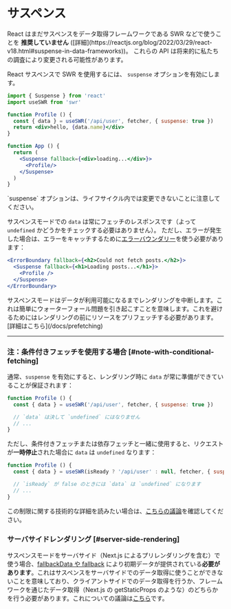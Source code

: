 
# サスペンス

<Callout emoji="🚨" type="error">
  React はまだサスペンスをデータ取得フレームワークである SWR などで使うことを <strong>推奨していません</strong> ([詳細](https://reactjs.org/blog/2022/03/29/react-v18.html#suspense-in-data-frameworks))。 これらの API は将来的に私たちの調査により変更される可能性があります。
</Callout>

React サスペンスで SWR を使用するには、 `suspense` オプションを有効にします。

```jsx
import { Suspense } from 'react'
import useSWR from 'swr'

function Profile () {
  const { data } = useSWR('/api/user', fetcher, { suspense: true })
  return <div>hello, {data.name}</div>
}

function App () {
  return (
    <Suspense fallback={<div>loading...</div>}>
      <Profile/>
    </Suspense>
  )
}
```

<Callout>
  `suspense` オプションは、ライフサイクル内では変更できないことに注意してください。
</Callout>

サスペンスモードでの `data` は常にフェッチのレスポンスです（よって `undefined` かどうかをチェックする必要はありません）。
ただし、エラーが発生した場合は、エラーをキャッチするために[エラーバウンダリー](https://reactjs.org/docs/concurrent-mode-suspense.html#handling-errors)を使う必要があります：

```jsx
<ErrorBoundary fallback={<h2>Could not fetch posts.</h2>}>
  <Suspense fallback={<h1>Loading posts...</h1>}>
    <Profile />
  </Suspense>
</ErrorBoundary>
```

<Callout>
サスペンスモードはデータが利用可能になるまでレンダリングを中断します。これは簡単にウォーターフォール問題を引き起こすことを意味します。これを避けるためにはレンダリングの前にリソースをプリフェッチする必要があります。[詳細はこちら](/docs/prefetching)
</Callout>

---

### 注：条件付きフェッチを使用する場合 [#note-with-conditional-fetching]

通常、`suspense` を有効にすると、レンダリング時に `data` が常に準備ができていることが保証されます：

```jsx
function Profile () {
  const { data } = useSWR('/api/user', fetcher, { suspense: true })

  // `data` は決して `undefined` にはなりません
  // ...
}
```

ただし、条件付きフェッチまたは依存フェッチと一緒に使用すると、リクエストが**一時停止**された場合に `data` は `undefined` なります：

```jsx
function Profile () {
  const { data } = useSWR(isReady ? '/api/user' : null, fetcher, { suspense: true })

  // `isReady` が false のときには `data` は `undefined` になります
  // ...
}
```

この制限に関する技術的な詳細を読みたい場合は、[こちらの議論](https://github.com/vercel/swr/pull/357#issuecomment-627089889)を確認してください。

### サーバサイドレンダリング [#server-side-rendering]

サスペンスモードをサーバサイド（Next.js によるプリレンダリングを含む）で使う場合、[fallbackData や fallback](/docs/with-nextjs#pre-rendering-with-default-data) により初期データが提供されている**必要があります**。これはサスペンスをサーバサイドでのデータ取得に使うことができないことを意味しており、クライアントサイドでのデータ取得を行うか、フレームワークを通じたデータ取得（Next.js の getStaticProps のような）のどちらかを行う必要があります。これについての議論は[こちら](https://github.com/vercel/swr/issues/1906)です。
